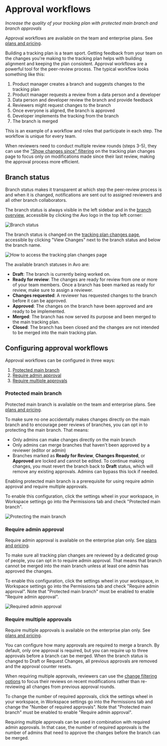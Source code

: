
# Approval workflows

_Increase the quality of your tracking plan with protected main branch and branch approvals_

<Callout type="info" emoji="💡">Approval workflows are available on the team and enterprise plans. See [plans and pricing](https://www.avo.app/pricing).</Callout>

Building a tracking plan is a team sport. Getting feedback from your team on the changes you're making to the tracking plan helps with building alignment and keeping the plan consistent. Approval workflows are a powerful tool for the peer-review process. The typical workflow looks something like this:

1. Product manager creates a branch and suggests changes to the tracking plan
2. Product manager requests a review from a data person and a developer
3. Data person and developer review the branch and provide feedback
4. Reviewers might request changes to the branch
5. Once everyone is aligned, the branch is approved
6. Developer implements the tracking from the branch
7. The branch is merged


<Callout type="info" emoji="💡">This is an example of a workflow and roles that participate in each step. The workflow is unique for every team.</Callout>

When reviewers need to conduct multiple review rounds (steps 3-5), they can use the ["Show changes since" filtering](/workflow/review#filtering-changes) on the tracking plan changes page to focus only on modifications made since their last review, making the approval process more efficient.

## Branch status

Branch status makes it transparent at which step the peer-review process is and when it is changed, notifications are sent out to assigned reviewers and all other branch collaborators.

The branch status is always visible in the left sidebar and in the [branch overview](/data-design/branches#branches-overview), accessible by clicking the Avo logo in the top left corner:

![Branch status](/images/data-design/branch-status.png)

The branch status is changed on the [tracking plan changes page](/workflow/review), accessible by clicking "View Changes" next to the branch status and below the branch name.

![How to access the tracking plan changes page](/images/data-design/tracking-plan-changes.png)


The available branch statuses in Avo are:

- **Draft**: The branch is currently being worked on. 
- **Ready for review**: The changes are ready for review from one or more of your team members. Once a branch has been marked as ready for review, make sure to assign a reviewer. 
- **Changes requested**: A reviewer has requested changes to the branch before it can be approved. 
- **Approved**: The changes on the branch have been approved and are ready to be implemented. 
- **Merged**: The branch has now served its purpose and been merged to the main tracking plan.
- **Closed**: The branch has been closed and the changes are not intended to be merged into the main tracking plan. 

## Configuring approval workflows

Approval workflows can be configured in three ways:

1. [Protected main branch](/data-design/branches/approval-workflows#protected-main-branch)
2. [Require admin approval](/data-design/branches/approval-workflows#require-admin-approval)
3. [Require multiple approvals](/data-design/branches/approval-workflows#require-multiple-approvals)

### Protected main branch

<Callout type="info" emoji="💡">Protected main branch is available on the team and enterprise plans. See [plans and pricing](https://www.avo.app/pricing).</Callout>

To make sure no one accidentally makes changes directly on the main branch and to encourage peer reviews of branches, you can opt in to protecting the main branch. That means:

- Only admins can make changes directly on the main branch
- Only admins can merge branches that haven't been approved by a reviewer (editor or admin)
- Branches marked as **Ready for Review**, **Changes Requested**, or **Approved** are locked and cannot be edited. To continue making changes, you must revert the branch back to **Draft** status, which will remove any existing approvals. Admins can bypass this lock if needed.


Enabling protected main branch is a prerequisite for using require admin approval and require multiple approvals.

To enable this configuration, click the settings wheel in your workspace, in Workspace settings go into the Permissions tab and check "Protected main branch".

![Protecting the main branch](/images/protected-main-branch.png)

### Require admin approval

<Callout type="info" emoji="💡">Require admin approval is available on the enterprise plan only. See [plans and pricing](https://www.avo.app/pricing).</Callout>

To make sure all tracking plan changes are reviewed by a dedicated group of people, you can opt in to require admin approval. That means that branch cannot be merged into the main branch unless at least one admin has approved the changes.

To enable this configuration, click the settings wheel in your workspace, in Workspace settings go into the Permissions tab and check "Require admin approval". Note that "Protected main branch" must be enabled to enable "Require admin approval".

![Required admin approval](/images/admin-approval.png)

### Require multiple approvals

<Callout type="info" emoji="💡">Require multiple approvals is available on the enterprise plan only. See [plans and pricing](https://www.avo.app/pricing).</Callout>

You can configure how many approvals are required to merge a branch. By default, only one approval is required, but you can require up to three approvals before a branch can be merged. When the branch status is changed to Draft or Request Changes, all previous approvals are removed and the approval counter resets.

When requiring multiple approvals, reviewers can use the [change filtering options](/workflow/review#filtering-changes) to focus their reviews on recent modifications rather than re-reviewing all changes from previous approval rounds.

To change the number of required approvals, click the settings wheel in your workspace, in Workspace settings go into the Permissions tab and change the "Number of required approvals". Note that "Protected main branch" must be enabled to enable "Require admin approval".

Requiring multiple approvals can be used in combination with required admin approvals. In that case, the number of required approvals is the number of admins that need to approve the changes before the branch can be merged.
